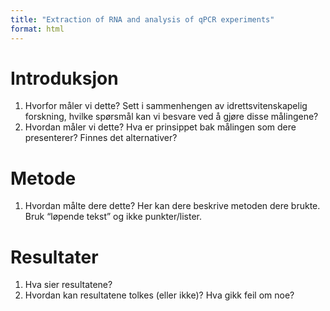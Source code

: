 ```yaml
---
title: "Extraction of RNA and analysis of qPCR experiments"
format: html
---
```


# Introduksjon
 1. Hvorfor måler vi dette? Sett i sammenhengen av idrettsvitenskapelig forskning, hvilke spørsmål kan vi besvare ved å gjøre disse målingene?
 2. Hvordan måler vi dette? Hva er prinsippet bak målingen som dere presenterer? Finnes det alternativer?

# Metode
1. Hvordan målte dere dette? Her kan dere beskrive metoden dere brukte. Bruk "løpende tekst" og ikke punkter/lister.

# Resultater
1. Hva sier resultatene?
2. Hvordan kan resultatene tolkes (eller ikke)? Hva gikk feil om noe?
